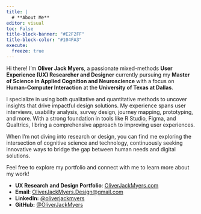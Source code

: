 ```yaml
---
title: |
  # **About Me**
editor: visual
toc: False
title-block-banner: "#E2F2FF"
title-block-color: "#104FA3"
execute:
  freeze: true
---
```


```{=html}
<style>
 .breadcrumb {
    font-size: 15px;
    background: rgba(255, 255, 255, 0.8); /* Optional: Slight background for readability */
  }

  .breadcrumb a.breadcrumb-epps {
    text-decoration: none;
    color:  #104FA3;
  }
  
  /* Override title block banner text color */
  .quarto-title-block .title, 
  .quarto-title-block .subtitle {
    color: #104FA3 !important;
  }
  
  .quarto-title-block h1 {
    color: #104FA3 !important;
    padding: 0px;
    margin-bottom: 10px;
  }
  
    .quarto-title-block h4, h5, a.quarto-title-block h4 {
    color: #104FA3 !important;
    margin-bottom: 5px;
    margin-top: -5px;
  }
}
  
 h2, .h2, h3, .h3 {
    margin-top: 36px;
    webkit-text-fill-color: #1F2328;
    color:#1F2328;
}

</style>
```

Hi there! I’m **Oliver Jack Myers**, a passionate mixed-methods **User Experience (UX) Researcher and Designer** currently pursuing my **Master of Science in Applied Cognition and Neuroscience** with a focus on **Human-Computer Interaction** at the **University of Texas at Dallas**.

I specialize in using both qualitative and quantitative methods to uncover insights that drive impactful design solutions. My experience spans user interviews, usability analysis, survey design, journey mapping, prototyping, and more. With a strong foundation in tools like R Studio, Figma, and Qualtrics, I bring a comprehensive approach to improving user experiences.

When I’m not diving into research or design, you can find me exploring the intersection of cognitive science and technology, continuously seeking innovative ways to bridge the gap between human needs and digital solutions.

Feel free to explore my portfolio and connect with me to learn more about my work!

-   **UX Research and Design Portfolio**: [OliverJackMyers.com](http://www.OliverJackMyers.com)
-   **Email**: [OliverJackMyers.Design\@gmail.com](mailto:OliverJackMyers.Design@gmail.com)
-   **LinkedIn:** [\@oliverjackmyers](https://www.linkedin.com/in/oliverjackmyers/ "Go to Oliver's Linkedin")
-   **GitHub:** [\@OliverJackMyers](https://github.com/OliverJackMyers)
